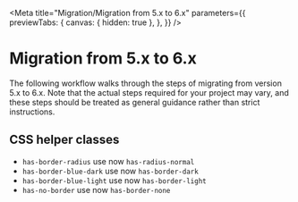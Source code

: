 
<Meta
  title="Migration/Migration from 5.x to 6.x"
  parameters={{
    previewTabs: {
      canvas: { hidden: true },
    },
  }}
/>

# Migration from 5.x to 6.x

The following workflow walks through the steps of migrating from version 5.x to 6.x.
Note that the actual steps required for your project may vary, and these steps should be treated as general guidance rather than strict instructions.

## CSS helper classes

- `has-border-radius` use now `has-radius-normal`
- `has-border-blue-dark` use now `has-border-dark`
- `has-border-blue-light` use now `has-border-light`
- `has-no-border` use now `has-border-none`

